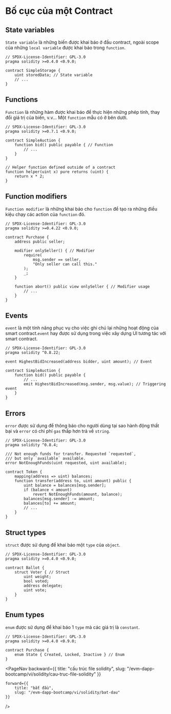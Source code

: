 
# Bố cục của một Contract

## State variables
`State variable` là những biến được khai báo ở đầu contract, ngoài scope của những `local variable` được khai báo trong `function`.
```solidity
// SPDX-License-Identifier: GPL-3.0
pragma solidity >=0.4.0 <0.9.0;

contract SimpleStorage {
    uint storedData; // State variable
    // ...
}
```
## Functions
`Function` là những hàm được khai báo để thực hiện những phép tính, thay đổi giá trị của biến, v.v... Một `function` mẫu có ở bên dưới.
```solidity
// SPDX-License-Identifier: GPL-3.0
pragma solidity >=0.7.1 <0.9.0;

contract SimpleAuction {
    function bid() public payable { // Function
        // ...
    }
}

// Helper function defined outside of a contract
function helper(uint x) pure returns (uint) {
    return x * 2;
}
```

## Function modifiers
`Function modifier` là những khai báo cho `function` để tạo ra những điều kiệu chạy các action của `function` đó.

```solidity
// SPDX-License-Identifier: GPL-3.0
pragma solidity >=0.4.22 <0.9.0;

contract Purchase {
    address public seller;

    modifier onlySeller() { // Modifier
        require(
            msg.sender == seller,
            "Only seller can call this."
        );
        _;
    }

    function abort() public view onlySeller { // Modifier usage
        // ...
    }
}
```

## Events
`event` là một tính năng phục vụ cho việc ghi chú lại những hoạt động của smart contract.`event` hay được sử dụng trong việc xây dựng UI tương tác với smart contract.

```solidity
// SPDX-License-Identifier: GPL-3.0
pragma solidity ^0.8.22;

event HighestBidIncreased(address bidder, uint amount); // Event

contract SimpleAuction {
    function bid() public payable {
        // ...
        emit HighestBidIncreased(msg.sender, msg.value); // Triggering event
    }
}
```
## Errors
`error` được sử dụng để thông báo cho người dùng tại sao hành động thất bại và `error` có chi phí `gas` thấp hơn trả về `string`.
```solidity
// SPDX-License-Identifier: GPL-3.0
pragma solidity ^0.8.4;

/// Not enough funds for transfer. Requested `requested`,
/// but only `available` available.
error NotEnoughFunds(uint requested, uint available);

contract Token {
    mapping(address => uint) balances;
    function transfer(address to, uint amount) public {
        uint balance = balances[msg.sender];
        if (balance < amount)
            revert NotEnoughFunds(amount, balance);
        balances[msg.sender] -= amount;
        balances[to] += amount;
        // ...
    }
}
```
## Struct types
`struct` được sử dụng để khai báo một `type` của `object`.
```solidity
// SPDX-License-Identifier: GPL-3.0
pragma solidity >=0.4.0 <0.9.0;

contract Ballot {
    struct Voter { // Struct
        uint weight;
        bool voted;
        address delegate;
        uint vote;
    }
}
```
## Enum types
`enum` được sử dụng để khai báo 1 `type` mà các giá trị là `constant`.
```solidity
// SPDX-License-Identifier: GPL-3.0
pragma solidity >=0.4.0 <0.9.0;

contract Purchase {
    enum State { Created, Locked, Inactive } // Enum
}
```

<PageNav 
    backward={{
        title: "cấu trúc file solidity", 
        slug: "/evm-dapp-bootcamp/vi/solidity/cau-truc-file-solidity" 
    }}

    forward={{
        title: "bắt đầu",
        slug: "/evm-dapp-bootcamp/vi/solidity/bat-dau" 
    }}
/>